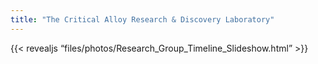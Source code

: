 ```yaml
---
title: "The Critical Alloy Research & Discovery Laboratory"
---
```


{{< revealjs "files/photos/Research_Group_Timeline_Slideshow.html" >}}